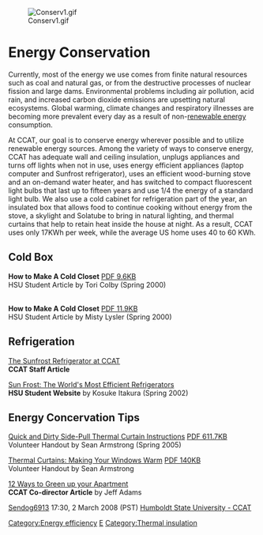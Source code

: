 {{TOCright}}

[[Image:Conserv1.gif]]

=Energy Conservation=
Currently, most of the energy we use comes from finite natural resources such as coal and natural gas, or from the destructive processes of nuclear fission and large dams. Environmental problems including air pollution, acid rain, and increased carbon dioxide emissions are upsetting natural ecosystems. Global warming, climate changes and respiratory illnesses are becoming more prevalent every day as a result of non-[[renewable energy]] consumption.

At CCAT, our goal is to conserve energy wherever possible and to utilize renewable energy sources. Among the variety of ways to conserve energy, CCAT has adequate wall and ceiling insulation, unplugs appliances and turns off lights when not in use, uses energy efficient appliances (laptop computer and Sunfrost refrigerator), uses an efficient wood-burning stove and an on-demand water heater, and has switched to compact fluorescent light bulbs that last up to fifteen years and use 1/4 the energy of a standard light bulb. We also use a cold cabinet for refrigeration part of the year, an insulated box that allows food to continue cooking without energy from the stove, a skylight and Solatube to bring in natural lighting, and thermal curtains that help to retain heat inside the house at night. As a result, CCAT uses only 17KWh per week, while the average US home uses 40 to 60 KWh.

==Cold Box==
'''How to Make A Cold Closet''' [http://www.appropedia.org/images/0/0a/Conserv2.pdf  PDF 9.6KB]
<br />
HSU Student Article by Tori Colby (Spring 2000) 

<br />

'''How to Make A Cold Closet''' [http://www.appropedia.org/images/7/78/Conserv3.pdf PDF 11.9KB]
<br />
HSU Student Article by Misty Lysler (Spring 2000)

==Refrigeration==
[[CCAT sunfrost refrigerator | The Sunfrost Refrigerator at CCAT]]
<br />
'''CCAT Staff Article'''


[[CCAT sunfrost refrigerator | Sun Frost: The World's Most Efficient Refrigerators]]
<br />
'''HSU Student Website''' by Kosuke Itakura (Spring 2002)

==Energy Concervation Tips==
[[CCAT_quick_and_dirty_side_pull_thermal_curtain_howto | Quick and Dirty Side-Pull Thermal Curtain Instructions]] [http://www.appropedia.org/images/0/0a/Conserv4.pdf PDF 611.7KB] Volunteer Handout by Sean Armstrong (Spring 2005)


[[CCAT thermal curtains howto | Thermal Curtains: Making Your Windows Warm]] [http://www.appropedia.org/images/0/03/Conserv5.pdf PDF 140KB]
<br />
Volunteer Handout by Sean Armstrong


[[CCAT 12 ways to green up your apartment | 12 Ways to Green up your Apartment]]
<br />
'''CCAT Co-director Article''' by Jeff Adams



[[User:Sendog6913|Sendog6913]] 17:30, 2 March 2008 (PST)
[http://www.humboldt.edu/~ccat Humboldt State University - CCAT]

{{CCATpage}}
[[Category:Energy efficiency]]
[[Category:CCAT|E]]
[[Category:Thermal insulation]]